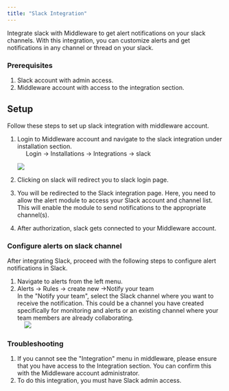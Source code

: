 ---
title: "Slack Integration"
---
Integrate slack with Middleware to get alert notifications on your slack channels. With this integration, you can customize alerts and get notifications in any channel or thread on your slack.

### Prerequisites
1.  Slack account with admin access.
2.  Middleware account with access to the integration section.

Setup
-----
Follow these steps to set up slack integration with middleware account. 

1.  Login to Middleware account and navigate to the slack integration under installation section.\
         Login -> Installations -> Integrations -> slack

    <img src="/images/integration/sl1.png" />
2.  Clicking on slack will redirect you to slack login page.
3.  You will be redirected to the Slack integration page. Here, you need to allow the alert module to access your Slack account and channel list. This will enable the module to send notifications to the appropriate channel(s).
4.  After authorization, slack gets connected to your Middleware account.

### Configure alerts on slack channel
After integrating Slack, proceed with the following steps to configure alert notifications in Slack.

1.  Navigate to alerts from the left menu.
2.  Alerts -> Rules -> create new ->Notify your team\
    In the "Notify your team", select the Slack channel where you want to receive the notification. This could be a channel you have created specifically for monitoring and alerts or an existing channel where your team members are already collaborating.\
          <img src="/images/integration/sl2.png" />

### Troubleshooting
1.  If you cannot see the "Integration" menu in middleware, please ensure that you have access to the Integration section. You can confirm this with the Middleware account administrator.
2.  To do this integration, you must have Slack admin access.
